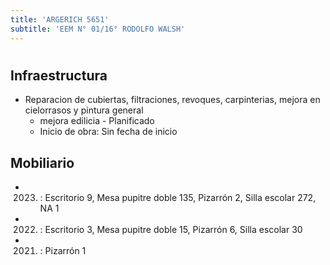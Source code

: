 ```yaml
---
title: 'ARGERICH 5651'
subtitle: 'EEM N° 01/16° RODOLFO WALSH'
---
```


#
## Infraestructura

* Reparacion de cubiertas, filtraciones, revoques, carpinterias, mejora en cielorrasos y pintura general 
    + mejora edilicia - Planificado 
    + Inicio de obra: Sin fecha de inicio 






## Mobiliario

*  (2023) : Escritorio 9, Mesa pupitre doble 135, Pizarrón 2, Silla escolar 272, NA 1 

*  (2022) : Escritorio 3, Mesa pupitre doble 15, Pizarrón 6, Silla escolar 30 

*  (2021) : Pizarrón 1 



